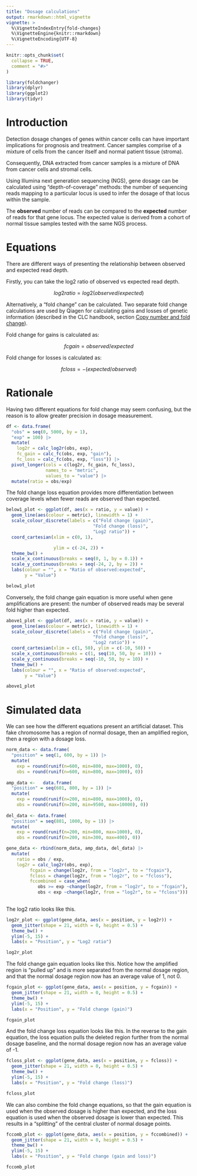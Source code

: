 ```yaml
---
title: "Dosage calculations"
output: rmarkdown::html_vignette
vignette: >
  %\VignetteIndexEntry{fold-changes}
  %\VignetteEngine{knitr::rmarkdown}
  %\VignetteEncoding{UTF-8}
---
```


```r
knitr::opts_chunk$set(
  collapse = TRUE,
  comment = "#>"
)
```

```r
library(foldchanger)
library(dplyr)
library(ggplot2)
library(tidyr)
```

# Introduction

Detection dosage changes of genes within cancer cells can have important 
implications for prognosis and treatment. Cancer samples comprise of a mixture
of cells from the cancer itself and normal patient tissue (stroma).

Consequently, DNA extracted from cancer samples is a mixture of DNA from cancer
cells and stromal cells.

Using Illumina next generation sequencing (NGS), gene dosage can be calculated 
using "depth-of-coverage" methods: the number of sequencing reads mapping to a particular locus is used to infer the dosage of that locus within the sample.

The **observed** number of reads can be compared to the **expected** number of 
reads for that gene locus. The expected value is derived from a cohort of 
normal tissue samples tested with the same NGS process.

# Equations

There are different ways of presenting the relationship between observed and 
expected read depth.

Firstly, you can take the log2 ratio of observed vs expected read depth.

$$
log2ratio = log2(observed / expected)
$$ 

Alternatively, a "fold change" can be calculated. Two separate fold change
calculations are used by Qiagen for calculating gains and losses of genetic
information (described in the CLC handbook, section [Copy number and fold change](https://resources.qiagenbioinformatics.com/manuals/clcgenomicsworkbench/2305/index.php?manual=Copy_number_fold_change.html)).

Fold change for gains is calculated as:

$$
fcgain = observed / expected
$$

Fold change for losses is calculated as:

$$
fcloss = - (expected / observed)
$$

# Rationale

Having two different equations for fold change may seem confusing, but the 
reason is to allow greater precision in dosage measurement.

```r

df <- data.frame(
  "obs" = seq(0, 5000, by = 1),
  "exp" = 100) |>
  mutate(
    log2r = calc_log2r(obs, exp),
    fc_gain = calc_fc(obs, exp, "gain"),
    fc_loss = calc_fc(obs, exp, "loss")) |>
  pivot_longer(cols = c(log2r, fc_gain, fc_loss),
               names_to = "metric",
               values_to = "value") |>
  mutate(ratio = obs/exp)

```

The fold change loss equation provides more differentiation between coverage
levels when fewer reads are observed than expected.

```r

below1_plot <- ggplot(df, aes(x = ratio, y = value)) +
  geom_line(aes(colour = metric), linewidth = 1) +
  scale_colour_discrete(labels = c("Fold change (gain)",
                                 "Fold change (loss)",
                                 "Log2 ratio")) +
  coord_cartesian(xlim = c(0, 1),

                  ylim = c(-24, 2)) +
  theme_bw() +
  scale_x_continuous(breaks = seq(0, 1, by = 0.1)) +
  scale_y_continuous(breaks = seq(-24, 2, by = 2)) +
  labs(colour = "", x = "Ratio of observed:expected",
       y = "Value")

below1_plot

```

Conversely, the fold change gain equation is more useful when gene 
amplifications are present: the number of observed reads may be several fold
higher than expected.

```r

above1_plot <- ggplot(df, aes(x = ratio, y = value)) +
  geom_line(aes(colour = metric), linewidth = 1) +
  scale_colour_discrete(labels = c("Fold change (gain)",
                                 "Fold change (loss)",
                                 "Log2 ratio")) +
  coord_cartesian(xlim = c(1, 50), ylim = c(-10, 50)) +
  scale_x_continuous(breaks = c(1, seq(10, 50, by = 10))) +
  scale_y_continuous(breaks = seq(-10, 50, by = 10)) +
  theme_bw() +
  labs(colour = "", x = "Ratio of observed:expected",
       y = "Value")

above1_plot

```

# Simulated data

We can see how the different equations present an artificial dataset. This fake
chromosome has a region of normal dosage, then an amplified region, then a region
with a dosage loss.

```r

norm_data <- data.frame(
  "position" = seq(1, 600, by = 1)) |> 
  mutate(
    exp = round(runif(n=600, min=800, max=1000), 0),
    obs = round(runif(n=600, min=800, max=1000), 0))
    
amp_data <-   data.frame(
  "position" = seq(601, 800, by = 1)) |> 
  mutate(
    exp = round(runif(n=200, min=800, max=1000), 0),
    obs = round(runif(n=200, min=9500, max=10000), 0))
    
del_data <- data.frame(
  "position" = seq(801, 1000, by = 1)) |> 
  mutate(
    exp = round(runif(n=200, min=800, max=1000), 0),
    obs = round(runif(n=200, min=300, max=400), 0))

gene_data <- rbind(norm_data, amp_data, del_data) |> 
  mutate(
    ratio = obs / exp,
    log2r = calc_log2r(obs, exp),
         fcgain = change(log2r, from = "log2r", to = "fcgain"),
         fcloss = change(log2r, from = "log2r", to = "fcloss"),
         fccombined = case_when(
            obs >= exp ~change(log2r, from = "log2r", to = "fcgain"),
            obs < exp ~change(log2r, from = "log2r", to = "fcloss")))
  
```

The log2 ratio looks like this. 

```r

log2r_plot <- ggplot(gene_data, aes(x = position, y = log2r)) +
  geom_jitter(shape = 21, width = 0, height = 0.5) +
  theme_bw() +
  ylim(-5, 15) +
  labs(x = "Position", y = "Log2 ratio")

log2r_plot

```

The fold change gain equation looks like this. Notice how the amplified region 
is "pulled up" and is more separated from the normal dosage region, and that 
the normal dosage region now has an average value of 1, not 0.

```r

fcgain_plot <- ggplot(gene_data, aes(x = position, y = fcgain)) +
  geom_jitter(shape = 21, width = 0, height = 0.5) +
  theme_bw() +
  ylim(-5, 15) +
  labs(x = "Position", y = "Fold change (gain)")

fcgain_plot

```

And the fold change loss equation looks like this. In the reverse to the gain 
equation, the loss equation pulls the deleted region further from the normal
dosage baseline, and the normal dosage region now has an average value of -1.

```r

fcloss_plot <- ggplot(gene_data, aes(x = position, y = fcloss)) +
  geom_jitter(shape = 21, width = 0, height = 0.5) +
  theme_bw() +
  ylim(-5, 15) +
  labs(x = "Position", y = "Fold change (loss)")

fcloss_plot

```

We can also combine the fold change equations, so that the gain equation is used
when the observed dosage is higher than expected, and the loss equation is used
when the observed dosage is lower than expected. This results in a "splitting"
of the central cluster of normal dosage points.

```r

fccomb_plot <- ggplot(gene_data, aes(x = position, y = fccombined)) +
  geom_jitter(shape = 21, width = 0, height = 0.5) +
  theme_bw() +
  ylim(-5, 15) +
  labs(x = "Position", y = "Fold change (gain and loss)")

fccomb_plot

```
